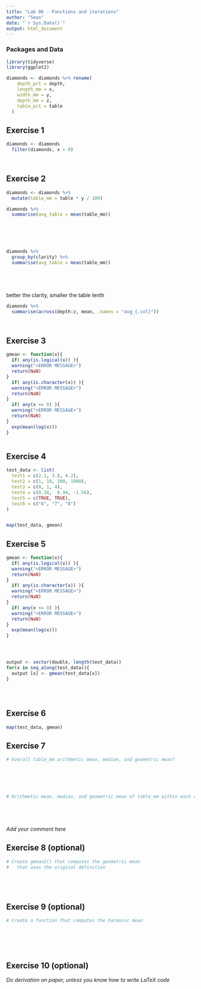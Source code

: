 ```yaml
---
title: "Lab 06 - Functions and iterations"
author: "Sean"
date: "`r Sys.Date()`"
output: html_document
---
```



### Packages and Data

```r
library(tidyverse) 
library(ggplot2)
```

```r
diamonds <- diamonds %>% rename(
    depth_pct = depth,
    length_mm = x,
    width_mm = y,
    depth_mm = z,
    table_pct = table
  )
```


## Exercise 1

```r
diamonds <- diamonds
  filter(diamonds, x > 0)




```


## Exercise 2

```r

diamonds <- diamonds %>%
  mutate(table_mm = table * y / 100)

diamonds %>%
  summarise(avg_table = mean(table_mm))






diamonds %>%
  group_by(clarity) %>%
  summarise(avg_table = mean(table_mm))






```

better the clarity, smaller the table lenth

```r
diamonds %>%
  summarise(across(depth:z, mean, .names = "avg_{.col}"))




```

## Exercise 3

```r
gmean <- function(x){
  if( any(is.logical(x)) ){
  warning("<ERROR MESSAGE>")
  return(NaN)
}
  if( any(is.character(x)) ){
  warning("<ERROR MESSAGE>")
  return(NaN)
}
  if( any(x <= 0) ){
  warning("<ERROR MESSAGE>")
  return(NaN)
}
  exp(mean(log(x)))
}



```

## Exercise 4

```r

test_data <- list(
  test1 = c(2.1, 3.8, 4.2),
  test2 = c(1, 10, 100, 1000),
  test3 = c(0, 1, 4),
  test4 = c(0.38,  0.94, -1.56),
  test5 = c(TRUE, TRUE),
  test6 = c("6", "7", "8")
)


map(test_data, gmean)


```


## Exercise 5

```r
gmean <- function(x){
  if( any(is.logical(x)) ){
  warning("<ERROR MESSAGE>")
  return(NaN)
}
  if( any(is.character(x)) ){
  warning("<ERROR MESSAGE>")
  return(NaN)
}
  if( any(x <= 0) ){
  warning("<ERROR MESSAGE>")
  return(NaN)
}
  exp(mean(log(x)))
}




output <- vector(double, length(test_data))
for(x in seq_along(test_data)){
  output [x] <- gmean(test_data[x])
}





```

## Exercise 6

```r
map(test_data, gmean)

```


## Exercise 7

```r
# Overall table_mm arithmetic mean, median, and geometric mean?






# Arithmetic mean, median, and geometric mean of table_mm within each clarity category






```

_Add your comment here_


## Exercise 8 (optional)

```r
# Create gmean2() that computes the geometric mean 
#   that uses the original definition






```


## Exercise 9 (optional)

```r
# Create a function that computes the harmonic mean







```

## Exercise 10 (optional)

_Do derivation on paper, unless you know how to write LaTeX code_
